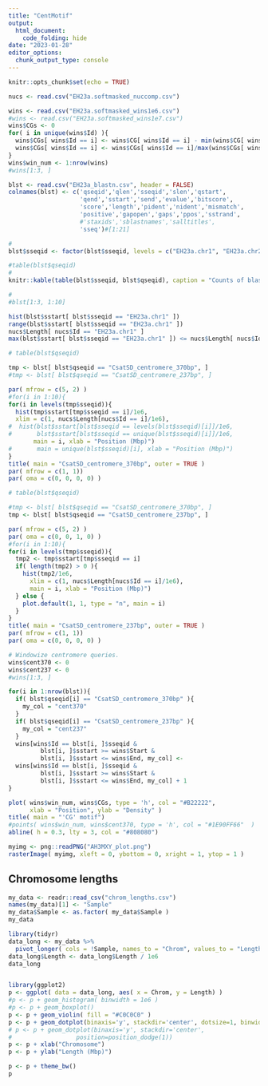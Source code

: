 ```yaml
---
title: "CentMotif"
output: 
  html_document:
    code_folding: hide
date: "2023-01-28"
editor_options: 
  chunk_output_type: console
---
```


```r
knitr::opts_chunk$set(echo = TRUE)
```


```r

nucs <- read.csv("EH23a.softmasked_nuccomp.csv")

wins <- read.csv("EH23a.softmasked_wins1e6.csv")
#wins <- read.csv("EH23a.softmasked_wins1e7.csv")
wins$CGs <- 0
for( i in unique(wins$Id) ){
  wins$CGs[ wins$Id == i] <- wins$CG[ wins$Id == i] - min(wins$CG[ wins$Id == i], na.rm = TRUE)
  wins$CGs[ wins$Id == i] <- wins$CGs[ wins$Id == i]/max(wins$CGs[ wins$Id == i], na.rm = TRUE)
}
wins$win_num <- 1:nrow(wins)
#wins[1:3, ]

blst <- read.csv("EH23a_blastn.csv", header = FALSE)
colnames(blst) <- c('qseqid','qlen','sseqid','slen','qstart',
                    'qend','sstart','send','evalue','bitscore',
                    'score','length','pident','nident','mismatch',
                    'positive','gapopen','gaps','ppos','sstrand',
                    #'staxids','sblastnames','salltitles',
                    'sseq')#[1:21]

#
blst$sseqid <- factor(blst$sseqid, levels = c("EH23a.chr1", "EH23a.chr2", "EH23a.chr3", "EH23a.chr4", "EH23a.chr5", "EH23a.chr6", "EH23a.chr7", "EH23a.chr8", "EH23a.chr9", "EH23a.chrX"))

#table(blst$qseqid)
#
knitr::kable(table(blst$sseqid, blst$qseqid), caption = "Counts of blastn hits per chromosome.")

#
#blst[1:3, 1:10]
```


```r
hist(blst$sstart[ blst$sseqid == "EH23a.chr1" ])
range(blst$sstart[ blst$sseqid == "EH23a.chr1" ])
nucs$Length[ nucs$Id == "EH23a.chr1" ]
max(blst$sstart[ blst$sseqid == "EH23a.chr1" ]) <= nucs$Length[ nucs$Id == "EH23a.chr1" ]
```



```r
# table(blst$qseqid)

tmp <- blst[ blst$qseqid == "CsatSD_centromere_370bp", ]
#tmp <- blst[ blst$qseqid == "CsatSD_centromere_237bp", ]

par( mfrow = c(5, 2) )
#for(i in 1:10){
for(i in levels(tmp$sseqid)){
  hist(tmp$sstart[tmp$sseqid == i]/1e6,
  xlim = c(1, nucs$Length[nucs$Id == i]/1e6),
#  hist(blst$sstart[blst$sseqid == levels(blst$sseqid)[i]]/1e6,
#       blst$sstart[blst$sseqid == unique(blst$sseqid)[i]]/1e6,
       main = i, xlab = "Position (Mbp)")
#       main = unique(blst$sseqid)[i], xlab = "Position (Mbp)")
}
title( main = "CsatSD_centromere_370bp", outer = TRUE )
par( mfrow = c(1, 1))
par( oma = c(0, 0, 0, 0) )
```


```r
# table(blst$qseqid)

#tmp <- blst[ blst$qseqid == "CsatSD_centromere_370bp", ]
tmp <- blst[ blst$qseqid == "CsatSD_centromere_237bp", ]

par( mfrow = c(5, 2) )
par( oma = c(0, 0, 1, 0) )
#for(i in 1:10){
for(i in levels(tmp$sseqid)){
  tmp2 <- tmp$sstart[tmp$sseqid == i]
  if( length(tmp2) > 0 ){
    hist(tmp2/1e6,
      xlim = c(1, nucs$Length[nucs$Id == i]/1e6),
      main = i, xlab = "Position (Mbp)")
  } else {
    plot.default(1, 1, type = "n", main = i)
  }
}
title( main = "CsatSD_centromere_237bp", outer = TRUE )
par( mfrow = c(1, 1))
par( oma = c(0, 0, 0, 0) )

```


```r

# Windowize centromere queries.
wins$cent370 <- 0
wins$cent237 <- 0
#wins[1:3, ]

for(i in 1:nrow(blst)){
  if( blst$qseqid[i] == "CsatSD_centromere_370bp" ){
    my_col = "cent370"
  }
  if( blst$qseqid[i] == "CsatSD_centromere_237bp" ){
    my_col = "cent237"
  }
  wins[wins$Id == blst[i, ]$sseqid & 
         blst[i, ]$sstart >= wins$Start & 
         blst[i, ]$sstart <= wins$End, my_col] <- 
  wins[wins$Id == blst[i, ]$sseqid &
         blst[i, ]$sstart >= wins$Start & 
         blst[i, ]$sstart <= wins$End, my_col] + 1
}


```





```r
plot( wins$win_num, wins$CGs, type = 'h', col = "#B22222", 
      xlab = "Position", ylab = "Density" )
title( main = "'CG' motif")
#points( wins$win_num, wins$cent370, type = 'h', col = "#1E90FF66"  )
abline( h = 0.3, lty = 3, col = "#808080")
```



```r
myimg <- png::readPNG("AH3MXY_plot.png")
rasterImage( myimg, xleft = 0, ybottom = 0, xright = 1, ytop = 1 )
```


## Chromosome lengths


```r
my_data <- readr::read_csv("chrom_lengths.csv")
names(my_data)[1] <- "Sample"
my_data$Sample <- as.factor( my_data$Sample )
my_data

library(tidyr)
data_long <- my_data %>%
  pivot_longer( cols = !Sample, names_to = "Chrom", values_to = "Length")
data_long$Length <- data_long$Length / 1e6
data_long


library(ggplot2)
p <- ggplot( data = data_long, aes( x = Chrom, y = Length) )
#p <- p + geom_histogram( binwidth = 1e6 )
#p <- p + geom_boxplot()
p <- p + geom_violin( fill = "#C0C0C0" )
p <- p + geom_dotplot(binaxis='y', stackdir='center', dotsize=1, binwidth = 0.4, fill = "#C0C0C022")
# p <- p + geom_dotplot(binaxis='y', stackdir='center',
#                  position=position_dodge(1))
p <- p + xlab("Chromosome")
p <- p + ylab("Length (Mbp)")

p <- p + theme_bw()
p


```





